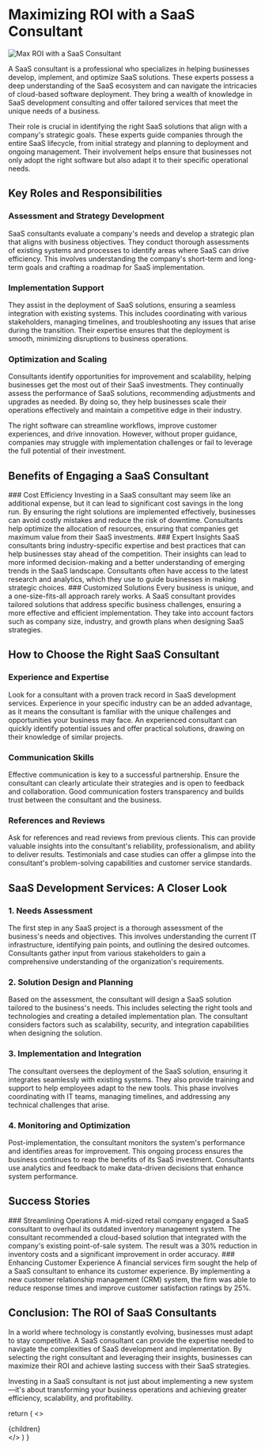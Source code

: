 
# Maximizing ROI with a SaaS Consultant

<Image src={Pic} alt="Max ROI with a SaaS Consultant" />

A SaaS consultant is a professional who specializes in helping businesses develop, implement, and optimize SaaS solutions. These experts possess a deep understanding of the SaaS ecosystem and can navigate the intricacies of cloud-based software deployment. They bring a wealth of knowledge in SaaS development consulting and offer tailored services that meet the unique needs of a business.

Their role is crucial in identifying the right SaaS solutions that align with a company's strategic goals. These experts guide companies through the entire SaaS lifecycle, from initial strategy and planning to deployment and ongoing management. Their involvement helps ensure that businesses not only adopt the right software but also adapt it to their specific operational needs.

## Key Roles and Responsibilities

### Assessment and Strategy Development
SaaS consultants evaluate a company's needs and develop a strategic plan that aligns with business objectives. They conduct thorough assessments of existing systems and processes to identify areas where SaaS can drive efficiency. This involves understanding the company's short-term and long-term goals and crafting a roadmap for SaaS implementation.

### Implementation Support
They assist in the deployment of SaaS solutions, ensuring a seamless integration with existing systems. This includes coordinating with various stakeholders, managing timelines, and troubleshooting any issues that arise during the transition. Their expertise ensures that the deployment is smooth, minimizing disruptions to business operations.

### Optimization and Scaling
Consultants identify opportunities for improvement and scalability, helping businesses get the most out of their SaaS investments. They continually assess the performance of SaaS solutions, recommending adjustments and upgrades as needed. By doing so, they help businesses scale their operations effectively and maintain a competitive edge in their industry.

<Callout type="info">
  The right software can streamline workflows, improve customer experiences, and drive innovation. However, without proper guidance, companies may struggle with implementation challenges or fail to leverage the full potential of their investment.
</Callout>

## Benefits of Engaging a SaaS Consultant

<Card>
  ### Cost Efficiency
  Investing in a SaaS consultant may seem like an additional expense, but it can lead to significant cost savings in the long run. By ensuring the right solutions are implemented effectively, businesses can avoid costly mistakes and reduce the risk of downtime. Consultants help optimize the allocation of resources, ensuring that companies get maximum value from their SaaS investments.
</Card>

<Card>
  ### Expert Insights
  SaaS consultants bring industry-specific expertise and best practices that can help businesses stay ahead of the competition. Their insights can lead to more informed decision-making and a better understanding of emerging trends in the SaaS landscape. Consultants often have access to the latest research and analytics, which they use to guide businesses in making strategic choices.
</Card>

<Card>
  ### Customized Solutions
  Every business is unique, and a one-size-fits-all approach rarely works. A SaaS consultant provides tailored solutions that address specific business challenges, ensuring a more effective and efficient implementation. They take into account factors such as company size, industry, and growth plans when designing SaaS strategies.
</Card>

## How to Choose the Right SaaS Consultant

### Experience and Expertise
Look for a consultant with a proven track record in SaaS development services. Experience in your specific industry can be an added advantage, as it means the consultant is familiar with the unique challenges and opportunities your business may face. An experienced consultant can quickly identify potential issues and offer practical solutions, drawing on their knowledge of similar projects.

### Communication Skills
Effective communication is key to a successful partnership. Ensure the consultant can clearly articulate their strategies and is open to feedback and collaboration. Good communication fosters transparency and builds trust between the consultant and the business.

### References and Reviews
Ask for references and read reviews from previous clients. This can provide valuable insights into the consultant's reliability, professionalism, and ability to deliver results. Testimonials and case studies can offer a glimpse into the consultant's problem-solving capabilities and customer service standards.

## SaaS Development Services: A Closer Look

### 1. Needs Assessment
The first step in any SaaS project is a thorough assessment of the business's needs and objectives. This involves understanding the current IT infrastructure, identifying pain points, and outlining the desired outcomes. Consultants gather input from various stakeholders to gain a comprehensive understanding of the organization's requirements.

### 2. Solution Design and Planning
Based on the assessment, the consultant will design a SaaS solution tailored to the business's needs. This includes selecting the right tools and technologies and creating a detailed implementation plan. The consultant considers factors such as scalability, security, and integration capabilities when designing the solution.

### 3. Implementation and Integration
The consultant oversees the deployment of the SaaS solution, ensuring it integrates seamlessly with existing systems. They also provide training and support to help employees adapt to the new tools. This phase involves coordinating with IT teams, managing timelines, and addressing any technical challenges that arise.

### 4. Monitoring and Optimization
Post-implementation, the consultant monitors the system's performance and identifies areas for improvement. This ongoing process ensures the business continues to reap the benefits of its SaaS investment. Consultants use analytics and feedback to make data-driven decisions that enhance system performance.

## Success Stories

<Card>
  ### Streamlining Operations
  A mid-sized retail company engaged a SaaS consultant to overhaul its outdated inventory management system. The consultant recommended a cloud-based solution that integrated with the company's existing point-of-sale system. The result was a 30% reduction in inventory costs and a significant improvement in order accuracy.
</Card>

<Card>
  ### Enhancing Customer Experience
  A financial services firm sought the help of a SaaS consultant to enhance its customer experience. By implementing a new customer relationship management (CRM) system, the firm was able to reduce response times and improve customer satisfaction ratings by 25%.
</Card>

## Conclusion: The ROI of SaaS Consultants

In a world where technology is constantly evolving, businesses must adapt to stay competitive. A SaaS consultant can provide the expertise needed to navigate the complexities of SaaS development and implementation. By selecting the right consultant and leveraging their insights, businesses can maximize their ROI and achieve lasting success with their SaaS strategies.

<Callout type="info">
  Investing in a SaaS consultant is not just about implementing a new system—it's about transforming your business operations and achieving greater efficiency, scalability, and profitability.
</Callout>

  return (
    <>
    <div className="flex flex-col gap-4 max-w-4xl mx-auto px-8 my-32">
    {children}
    </div>
    <FinalCTA />
    </>
  )
}

